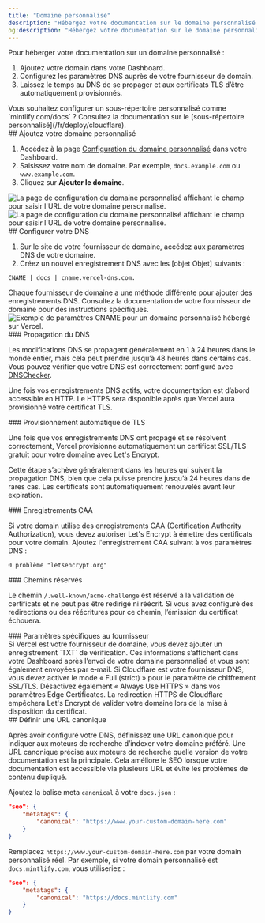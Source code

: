 ```yaml
---
title: "Domaine personnalisé"
description: "Hébergez votre documentation sur le domaine personnalisé de votre site"
og:description: "Hébergez votre documentation sur le domaine personnalisé de votre site"
---
```


Pour héberger votre documentation sur un domaine personnalisé :

1. Ajoutez votre domain dans votre Dashboard.
2. Configurez les paramètres DNS auprès de votre fournisseur de domain.
3. Laissez le temps au DNS de se propager et aux certificats TLS d’être automatiquement provisionnés.

<Info>
  Vous souhaitez configurer un sous-répertoire personnalisé comme `mintlify.com/docs` ? Consultez la documentation sur le [sous-répertoire personnalisé](/fr/deploy/cloudflare).
</Info>

<div id="add-your-custom-domain">
  ## Ajoutez votre domaine personnalisé
</div>

1. Accédez à la page [Configuration du domaine personnalisé](https://dashboard.mintlify.com/settings/deployment/custom-domain) dans votre Dashboard.
2. Saisissez votre nom de domaine. Par exemple, `docs.example.com` ou `www.example.com`.
3. Cliquez sur **Ajouter le domaine**.

<Frame>
  <img alt="La page de configuration du domaine personnalisé affichant le champ pour saisir l'URL de votre domaine personnalisé." className="block dark:hidden" src="/images/domain/add-custom-domain-light.png" />

  <img alt="La page de configuration du domaine personnalisé affichant le champ pour saisir l'URL de votre domaine personnalisé." className="hidden dark:block" src="/images/domain/add-custom-domain-dark.png" />
</Frame>

<div id="configure-your-dns">
  ## Configurer votre DNS
</div>

1. Sur le site de votre fournisseur de domaine, accédez aux paramètres DNS de votre domaine.
2. Créez un nouvel enregistrement DNS avec les [objet Objet] suivants :

```text
CNAME | docs | cname.vercel-dns.com.
```

<Tip>
  Chaque fournisseur de domaine a une méthode différente pour ajouter des enregistrements DNS. Consultez la documentation de votre fournisseur de domaine pour des instructions spécifiques.
</Tip>

<Frame>
  <img alt="Exemple de paramètres CNAME pour un domaine personnalisé hébergé sur Vercel." src="https://mintlify-assets.b-cdn.net/mintlify-dns.png" />
</Frame>

<div id="dns-propagation">
  ### Propagation du DNS
</div>

Les modifications DNS se propagent généralement en 1 à 24 heures dans le monde entier, mais cela peut prendre jusqu’à 48 heures dans certains cas. Vous pouvez vérifier que votre DNS est correctement configuré avec [DNSChecker](https://dnschecker.org).

Une fois vos enregistrements DNS actifs, votre documentation est d’abord accessible en HTTP. Le HTTPS sera disponible après que Vercel aura provisionné votre certificat TLS.

<div id="automatic-tls-provisioning">
  ### Provisionnement automatique de TLS
</div>

Une fois que vos enregistrements DNS ont propagé et se résolvent correctement, Vercel provisionne automatiquement un certificat SSL/TLS gratuit pour votre domaine avec Let&#39;s Encrypt.

Cette étape s’achève généralement dans les heures qui suivent la propagation DNS, bien que cela puisse prendre jusqu’à 24 heures dans de rares cas. Les certificats sont automatiquement renouvelés avant leur expiration.

<div id="caa-records">
  ### Enregistrements CAA
</div>

Si votre domain utilise des enregistrements CAA (Certification Authority Authorization), vous devez autoriser Let&#39;s Encrypt à émettre des certificats pour votre domain. Ajoutez l&#39;enregistrement CAA suivant à vos paramètres DNS :

```text
0 problème "letsencrypt.org"
```

<div id="reserved-paths">
  ### Chemins réservés
</div>

Le chemin `/.well-known/acme-challenge` est réservé à la validation de certificats et ne peut pas être redirigé ni réécrit. Si vous avez configuré des redirections ou des réécritures pour ce chemin, l’émission du certificat échouera.

<div id="provider-specific-settings">
  ### Paramètres spécifiques au fournisseur
</div>

<AccordionGroup>
  <Accordion title="Vérification Vercel">
    Si Vercel est votre fournisseur de domaine, vous devez ajouter un enregistrement `TXT` de vérification. Ces informations s’affichent dans votre Dashboard après l’envoi de votre domaine personnalisé et vous sont également envoyées par e‑mail.
  </Accordion>

  <Accordion title="Mode de chiffrement Cloudflare">
    Si Cloudflare est votre fournisseur DNS, vous devez activer le mode « Full (strict) » pour le paramètre de chiffrement SSL/TLS. Désactivez également « Always Use HTTPS » dans vos paramètres Edge Certificates. La redirection HTTPS de Cloudflare empêchera Let&#39;s Encrypt de valider votre domaine lors de la mise à disposition du certificat.
  </Accordion>
</AccordionGroup>

<div id="set-a-canonical-url">
  ## Définir une URL canonique
</div>

Après avoir configuré votre DNS, définissez une URL canonique pour indiquer aux moteurs de recherche d’indexer votre domaine préféré. Une URL canonique précise aux moteurs de recherche quelle version de votre documentation est la principale. Cela améliore le SEO lorsque votre documentation est accessible via plusieurs URL et évite les problèmes de contenu dupliqué.

Ajoutez la balise meta `canonical` à votre `docs.json` :

```json
"seo": {
    "metatags": {
        "canonical": "https://www.your-custom-domain-here.com"
    }
}
```

Remplacez `https://www.your-custom-domain-here.com` par votre domain personnalisé réel. Par exemple, si votre domain personnalisé est `docs.mintlify.com`, vous utiliseriez :

```json
"seo": {
    "metatags": {
        "canonical": "https://docs.mintlify.com"
    }
}
```
